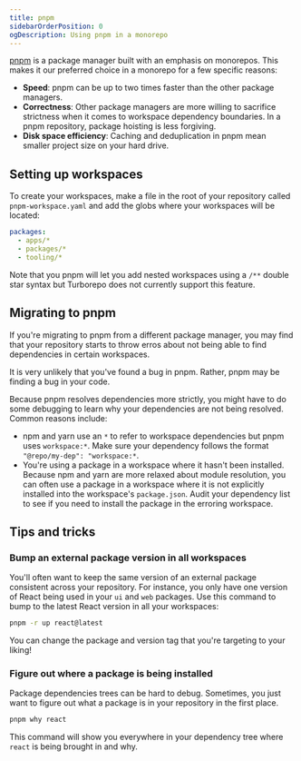 ```yaml
---
title: pnpm
sidebarOrderPosition: 0
ogDescription: Using pnpm in a monorepo
---
```


[pnpm](https://pnpm.io/) is a package manager built with an emphasis on monorepos. This makes it our preferred choice in a monorepo for a few specific reasons:

- **Speed**: pnpm can be up to two times faster than the other package managers.
- **Correctness**: Other package managers are more willing to sacrifice strictness when it comes to workspace dependency boundaries. In a pnpm repository, package hoisting is less forgiving.
- **Disk space efficiency**: Caching and deduplication in pnpm mean smaller project size on your hard drive.

## Setting up workspaces

To create your workspaces, make a file in the root of your repository called `pnpm-workspace.yaml` and add the globs where your workspaces will be located:

```yml filename="pnpm-workspace.yaml"
packages:
  - apps/*
  - packages/*
  - tooling/*
```

Note that you pnpm will let you add nested workspaces using a `/**` double star syntax but Turborepo does not currently support this feature.

## Migrating to pnpm

If you're migrating to pnpm from a different package manager, you may find that your repository starts to throw erros about not being able to find dependencies in certain workspaces.

It is very unlikely that you've found a bug in pnpm. Rather, pnpm may be finding a bug in your code.

Because pnpm resolves dependencies more strictly, you might have to do some debugging to learn why your dependencies are not being resolved. Common reasons include:

- npm and yarn use an `*` to refer to workspace dependencies but pnpm uses `workspace:*`. Make sure your dependency follows the format `"@repo/my-dep": "workspace:*`.
- You're using a package in a workspace where it hasn't been installed. Because npm and yarn are more relaxed about module resolution, you can often use a package in a workspace where it is not explicitly installed into the workspace's `package.json`. Audit your dependency list to see if you need to install the package in the erroring workspace.

## Tips and tricks

### Bump an external package version in all workspaces

You'll often want to keep the same version of an external package consistent across your repository. For instance, you only have one version of React being used in your `ui` and `web` packages. Use this command to bump to the latest React version in all your workspaces:

```bash filename="Terminal"
pnpm -r up react@latest
```

You can change the package and version tag that you're targeting to your liking!

### Figure out where a package is being installed

Package dependencies trees can be hard to debug. Sometimes, you just want to figure out what a package is in your repository in the first place.

```bash filename="Terminal"
pnpm why react
```

This command will show you everywhere in your dependency tree where `react` is being brought in and why.
